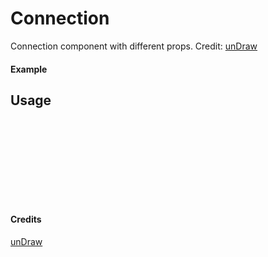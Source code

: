 
<Meta of={Connection} title="unDraw/Connection" />

# Connection

Connection component with different props.
Credit: [unDraw](https://undraw.co/illustrations)

#### Example

<Canvas of={Connection.Primary} />

## Usage

```ts
import { Connection } from "yadl-ui";

const Example = () => {
  return (
      <Connection />
  );
};

export default Example;
```

#### Credits
[unDraw](https://undraw.co/illustrations)
